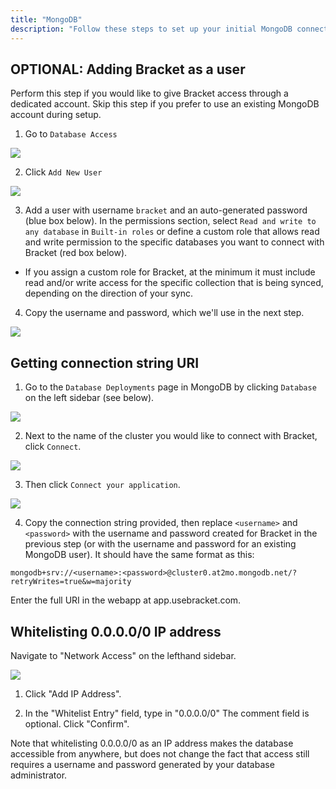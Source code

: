 ```yaml
---
title: "MongoDB"
description: "Follow these steps to set up your initial MongoDB connection with Bracket"
---
```


## OPTIONAL: Adding Bracket as a user
<Note>Perform this step if you would like to give Bracket access through a dedicated account. Skip this step if you prefer to use an existing MongoDB account during setup.</Note>

1. Go to `Database Access`

<Example>
  <img class="rounded-md h-32" src="/img/mongodb-1.png" />
</Example>

2. Click `Add New User`

<Example>
  <img class="rounded-md w-full" src="/img/mongodb-2.png" />
</Example>

3. Add a user with username `bracket` and an auto-generated password (blue box below). In the permissions section, select `Read and write to any database` in `Built-in roles` or define a custom role that allows read and write permission to the specific databases you want to connect with Bracket (red box below).
  - If you assign a custom role for Bracket, at the minimum it must include read and/or write access for the specific collection that is being synced, depending on the direction of your sync.
4. Copy the username and password, which we'll use in the next step.

<Example>
  <img class="rounded-md w-full" src="/img/mongodb-3.png" />
</Example>

## Getting connection string URI

1. Go to the `Database Deployments` page in MongoDB by clicking `Database` on the left sidebar (see below).

<Example>
  <img class="rounded-md h-32" src="/img/mongodb-6.png" />
</Example>

2. Next to the name of the cluster you would like to connect with Bracket, click `Connect`.

<Example>
  <img class="rounded-md w-full" src="/img/mongodb-7.png" />
</Example>

3. Then click `Connect your application`.

<Example>
  <img class="rounded-md w-full" src="/img/mongodb-8.png" />
</Example>

4. Copy the connection string provided, then replace `<username>` and `<password>` with the username and password created for Bracket in the previous step (or with the username and password for an existing MongoDB user). It should have the same format as this:

```shell MongoDB Connection URI
mongodb+srv://<username>:<password>@cluster0.at2mo.mongodb.net/?retryWrites=true&w=majority
```

Enter the full URI in the webapp at app.usebracket.com.

## Whitelisting 0.0.0.0/0 IP address

Navigate to "Network Access" on the lefthand sidebar.

<Example>
  <img class="rounded-md h-32" src="/img/mongodb-9.png" />
</Example>

1. Click "Add IP Address".

2. In the "Whitelist Entry" field, type in "0.0.0.0/0" The comment field is optional. Click "Confirm".

<TipInfo>
  Note that whitelisting 0.0.0.0/0 as an IP address makes the database
  accessible from anywhere, but does not change the fact that access still
  requires a username and password generated by your database administrator.
</TipInfo>

